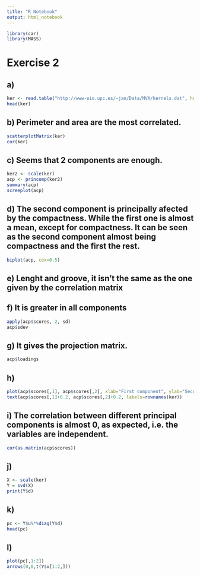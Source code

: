 ```yaml
---
title: "R Notebook"
output: html_notebook
---
```


```r
library(car)
library(MASS)
```


# Exercise 2
## a)
```r
ker <- read.table("http://www-eio.upc.es/~jan/Data/MVA/kernels.dat", header=T)
head(ker)
```

## b) Perimeter and area are the most correlated.
```r
scatterplotMatrix(ker)
cor(ker)
```

## c) Seems that 2 components are enough.
```r
ker2 <- scale(ker)
acp <- princomp(ker2)
summary(acp)
screeplot(acp)
```

## d) The second component is principally afected by the compactness. While the first one is almost a mean, except for compactness. It can be seen as the second component almost being compactness and the first the rest.
```r
biplot(acp, cex=0.5)
```

## e) Lenght and groove, it isn't the same as the one given by the correlation matrix

## f) It is greater in all components
```r
apply(acp$scores, 2, sd)
acp$sdev
```

## g) It gives the projection matrix.
```r
acp$loadings
```

## h)
```r
plot(acp$scores[,1], acp$scores[,2], xlab="First component", ylab="Second component", pch=17, col="red")
text(acp$scores[,1]+0.2, acp$scores[,2]+0.2, labels=rownames(ker))
```


## i) The correlation between different principal components is almost 0, as expected, i.e. the variables are independent.

```r
cor(as.matrix(acp$scores))
```


## j)

```r
X <- scale(ker)
Y = svd(X)
print(Y$d)
```

## k)

```r
pc <- Y$u%*%diag(Y$d)
head(pc)
```


## l)

```r
plot(pc[,1:2])
arrows(0,0,t(Y$v[1:2,]))
```




